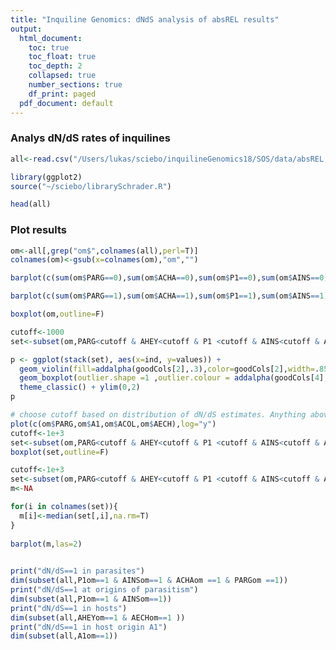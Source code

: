 ```yaml
---
title: "Inquiline Genomics: dNdS analysis of absREL results"
output:
  html_document:
    toc: true
    toc_float: true
    toc_depth: 2
    collapsed: true
    number_sections: true
    df_print: paged
  pdf_document: default
---
```

<STYLE TYPE="text/css">
<!--
  td{
    font-family: Arial; 
    font-size: 8pt;
    padding:0px;
    cellpadding="0";
    cellspacing="0"
  }
  th {
    font-family: Arial; 
    font-size: 8pt;
    height: 20px;
    font-weight: bold;
    text-align: right;
    background-color: #ccccff;
  }
  table { 
    border-spacing: 0px;
    border-collapse: collapse;
  }
--->
</STYLE>

### Analys dN/dS rates of inquilines
```r
all<-read.csv("/Users/lukas/sciebo/inquilineGenomics18/SOS/data/absREL.tsv",sep="\t")
```

```r
library(ggplot2)
source("~/sciebo/librarySchrader.R")
```

```r
head(all)
```

### Plot results
```r

om<-all[,grep("om$",colnames(all),perl=T)]
colnames(om)<-gsub(x=colnames(om),"om","")

barplot(c(sum(om$PARG==0),sum(om$ACHA==0),sum(om$P1==0),sum(om$AINS==0),sum(om$AECH==0),sum(om$AHEY==0),sum(om$A2==0),sum(om$A1==0),sum(om$ACOL==0)),names=c("PARG","ACHA","P1","AINS","AECH","AHEY","A2","A1","ACOL"),main="dN/dS==0")

barplot(c(sum(om$PARG==1),sum(om$ACHA==1),sum(om$P1==1),sum(om$AINS==1),sum(om$AECH==1),sum(om$AHEY==1),sum(om$A2==1),sum(om$A1==1),sum(om$ACOL==1)),names=c("PARG","ACHA","P1","AINS","AECH","AHEY","A2","A1","ACOL"),main="dN/dS==1")

boxplot(om,outline=F)

```


```r
cutoff<-1000
set<-subset(om,PARG<cutoff & AHEY<cutoff & P1 <cutoff & AINS<cutoff & ACHA <cutoff & ACOL<cutoff & AECH<cutoff & A1<cutoff & A2<cutoff)

p <- ggplot(stack(set), aes(x=ind, y=values)) + 
  geom_violin(fill=addalpha(goodCols[2],.3),color=goodCols[2],width=.85,position=position_nudge(x=-.2))  +
  geom_boxplot(outlier.shape =1 ,outlier.colour = addalpha(goodCols[4],.9), outlier.size = .1,width=.2,fill=addalpha(goodCols[4],.3),position=position_nudge(x=.2)) +
  theme_classic() + ylim(0,2)
p


```

```r
# choose cutoff based on distribution of dN/dS estimates. Anything above 1000 seems to be artificially assigned.
plot(c(om$PARG,om$A1,om$ACOL,om$AECH),log="y")
cutoff<-1e+3
set<-subset(om,PARG<cutoff & AHEY<cutoff & P1 <cutoff & AINS<cutoff & ACHA <cutoff & ACOL<cutoff & AECH<cutoff & A1<cutoff & A2<cutoff)
boxplot(set,outline=F)


```


```r
cutoff<-1e+3
set<-subset(om,PARG<cutoff & AHEY<cutoff & P1 <cutoff & AINS<cutoff & ACHA <cutoff & ACOL<cutoff & AECH<cutoff & A1<cutoff & A2<cutoff)
m<-NA

for(i in colnames(set)){
  m[i]<-median(set[,i],na.rm=T)
}
  
barplot(m,las=2)
  
```

```r
print("dN/dS==1 in parasites")
dim(subset(all,P1om==1 & AINSom==1 & ACHAom ==1 & PARGom ==1))
print("dN/dS==1 at origins of parasitism")
dim(subset(all,P1om==1 & AINSom==1))
print("dN/dS==1 in hosts")
dim(subset(all,AHEYom==1 & AECHom==1 ))
print("dN/dS==1 in host origin A1")
dim(subset(all,A1om==1))

```

